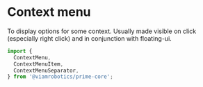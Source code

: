 
<Meta title='Elements/Context menu' />

# Context menu

To display options for some context. Usually made visible on click (especially right click) and in conjunction with floating-ui.

```ts
import {
  ContextMenu,
  ContextMenuItem,
  ContextMenuSeparator,
} from '@viamrobotics/prime-core';
```

<Canvas>
  <Story of={ContextMenuStories.Basic} />
</Canvas>

<Canvas>
  <Story of={ContextMenuStories.Floating} />
</Canvas>
